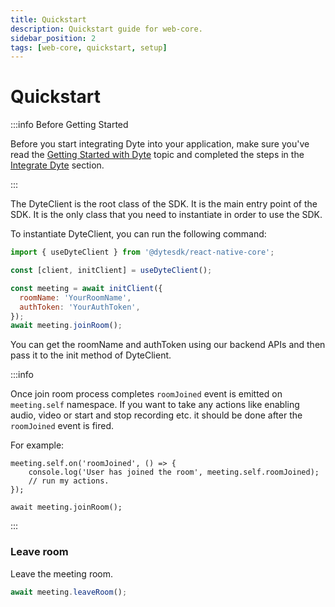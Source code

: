 ```yaml
---
title: Quickstart
description: Quickstart guide for web-core.
sidebar_position: 2
tags: [web-core, quickstart, setup]
---
```


# Quickstart

:::info Before Getting Started

Before you start integrating Dyte into your application, make sure you've read
the [Getting Started with Dyte](/getting-started) topic and completed the steps
in the [Integrate Dyte](/getting-started#integrate-dyte) section.

:::

The DyteClient is the root class of the SDK. It is the main entry point of the
SDK. It is the only class that you need to instantiate in order to use the SDK.

To instantiate DyteClient, you can run the following command:

```js
import { useDyteClient } from '@dytesdk/react-native-core';

const [client, initClient] = useDyteClient();

const meeting = await initClient({
  roomName: 'YourRoomName',
  authToken: 'YourAuthToken',
});
await meeting.joinRoom();
```

You can get the roomName and authToken using our backend APIs and then pass it
to the init method of DyteClient.

:::info

Once join room process completes `roomJoined` event is emitted on `meeting.self`
namespace. If you want to take any actions like enabling audio, video or start
and stop recording etc. it should be done after the `roomJoined` event is fired.

For example:

    meeting.self.on('roomJoined', () => {
        console.log('User has joined the room', meeting.self.roomJoined);
        // run my actions.
    });

    await meeting.joinRoom();

:::

### Leave room

Leave the meeting room.

```js
await meeting.leaveRoom();
```
